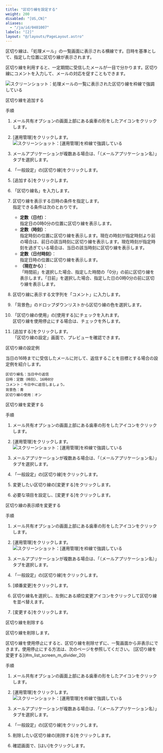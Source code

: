 ```yaml
---
title: "区切り線を設定する"
weight: 200
disabled: "[US,CN]"
aliases:
  - "/ja/id/0401007"
labels: "[2]"
layout: "@/layouts/PageLayout.astro"
---
```




区切り線は、「処理メール」の一覧画面に表示される横線です。日時を基準として、指定した位置に区切り線が表示されます。

区切り線を利用すると、一定期間に受信したメールが一目で分かります。区切り線にコメントを入力して、メールの対応を促すこともできます。

<Img src="/k/kintone/img-ja/m_divider_01.png" alt="スクリーンショット：処理メールの一覧に表示された区切り線を枠線で強調している" />

<Heading id="m_list_screen_m_divider_10">区切り線を追加する</Heading>

<Heading level={3} id="m_list_screen_m_divider_1010">手順</Heading>

1. メール共有オプションの画面上部にある歯車の形をしたアイコンをクリックします。

1. [運用管理]をクリックします。
    <Img src="/k/kintone/img-ja/m_set_item_02.png" alt="スクリーンショット：[運用管理]を枠線で強調している" />

1. メールアプリケーションが複数ある場合は、「（メールアプリケーション名）」タブを選択します。

1. 「一般設定」の[区切り線]をクリックします。

1. [追加する]をクリックします。

1. 「区切り線名」を入力します。

1. 区切り線を表示する日時の条件を指定します。  
指定できる条件は次のとおりです。

   * **定数（日付）**：  
     指定日の0時0分の位置に区切り線を表示します。
   * **定数（時刻）**：  
     指定時刻の位置に区切り線を表示します。現在の時刻が指定時刻より前の場合は、前日の該当時刻に区切り線を表示します。現在時刻が指定時刻を過ぎている場合は、当日の該当時刻に区切り線を表示します。
   * **定数（日付時刻）**：  
     指定日時の位置に区切り線を表示します。
   * **（現在から）**：  
     「時間前」を選択した場合、指定した時間の「0分」の前に区切り線を表示します。「日前」を選択した場合、指定した日の0時0分の前に区切り線を表示します。

1. 区切り線に表示する文字列を「コメント」に入力します。

1. 「背景色」のドロップダウンリストから区切り線の色を選択します。

1. 「区切り線の使用」の[使用する]にチェックを入れます。  
区切り線を使用停止にする場合は、チェックを外します。

1. [追加する]をクリックします。  
「区切り線の設定」画面で、プレビューを確認できます。

<Heading level={3} id="m_list_screen_m_divider_1020">区切り線の設定例</Heading>

当日の16時までに受信したメールに対して、返信することを目標とする場合の設定例を紹介します。

```
区切り線名：当日中の返信
日時：定数（時刻）、16時0分
コメント：今日中に返信しましょう。
背景色：青
区切り線の使用：オン

```

<Heading id="m_list_screen_m_divider_20">区切り線を変更する</Heading>

<Heading level={3} id="m_list_screen_m_divider_2010">手順</Heading>

1. メール共有オプションの画面上部にある歯車の形をしたアイコンをクリックします。

1. [運用管理]をクリックします。
    <Img src="/k/kintone/img-ja/m_set_item_02.png" alt="スクリーンショット：[運用管理]を枠線で強調している" />

1. メールアプリケーションが複数ある場合は、「（メールアプリケーション名）」タブを選択します。

1. 「一般設定」の[区切り線]をクリックします。

1. 変更したい区切り線の[変更する]をクリックします。

1. 必要な項目を設定し、[変更する]をクリックします。

<Heading id="m_list_screen_m_divider_30">区切り線の表示順を変更する</Heading>

<Heading level={3} id="m_list_screen_m_divider_3010">手順</Heading>

1. メール共有オプションの画面上部にある歯車の形をしたアイコンをクリックします。

1. [運用管理]をクリックします。
    <Img src="/k/kintone/img-ja/m_set_item_02.png" alt="スクリーンショット：[運用管理]を枠線で強調している" />

1. メールアプリケーションが複数ある場合は、「（メールアプリケーション名）」タブを選択します。

1. 「一般設定」の[区切り線]をクリックします。

1. [順番変更]をクリックします。

1. 区切り線名を選択し、左側にある順位変更アイコンをクリックして区切り線を並べ替えます。

1. [変更する]をクリックします。

<Heading id="m_list_screen_m_divider_40">区切り線を削除する</Heading>

区切り線を削除します。

<Note>
区切り線を使用停止にすると、区切り線を削除せずに、一覧画面から非表示にできます。使用停止にする方法は、次のページを参照してください。  
[区切り線を変更する](#m_list_screen_m_divider_20)

</Note>

<Heading level={3} id="m_list_screen_m_divider_4010">手順</Heading>

1. メール共有オプションの画面上部にある歯車の形をしたアイコンをクリックします。

1. [運用管理]をクリックします。
    <Img src="/k/kintone/img-ja/m_set_item_02.png" alt="スクリーンショット：[運用管理]を枠線で強調している" />

1. メールアプリケーションが複数ある場合は、「（メールアプリケーション名）」タブを選択します。

1. 「一般設定」の[区切り線]をクリックします。

1. 削除したい区切り線の[削除する]をクリックします。

1. 確認画面で、[はい]をクリックします。
